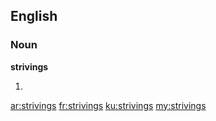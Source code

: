 ==English==
===Noun===
'''strivings'''
# {{plural of|striving}}

[[ar:strivings]]
[[fr:strivings]]
[[ku:strivings]]
[[my:strivings]]